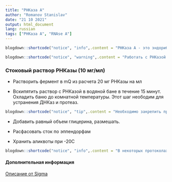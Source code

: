```yaml
---
title: "РНКаза А"
author: "Romanov Stanislav"
date: "21 10 2021"
output: html_document
lang: russian
tags: ["РНКаза А", "RNAse A"]
---
```


```r

blogdown::shortcode("notice", "info",.content = "РНКаза А - это эндорибонуклиаза из телячей поджелудойной железы, которая разрезает фосфодиэфирные связи одноцепочечной РНК после пиримидиновых нуклеотидов, атакуя 3'-фосфатную группу. Например, pG-pG-pC-pA-pG разрезается с образованием pG-pG-pCp и А-pG. РНКаза А является одноцепочечным полипептидом с четыремя цистеиновыми мостиками. Как и другие рибонуклеазы РНКаза А не гидролизует ДНК из-за отсутсвия в последней 2'-OH групп, необходимых для образования циклических интермедиатов. Также РНКаза А гидролизует РНК в белковых образцах. Активаторами РНКазы являются соли натрия и калия. Фермент крайне устойчив, выдерживает даже кипячение. Ингибируется в присутсвии гуанидина, ионов тяжелых металлов. Коммерческие ингибиторы РНКазы чаще всего представляют собой генно-инженерные белки на основе белка RI (Ribonuclease Inhibitor) из плаценты млекопитающих.")

blogdown::shortcode("notice", "warning",.content = "Работать с РНКазой стоит крайне аккуратно. Микроскопические загразнения пипеток приводят к деградации РНК в образцах. По этой причине для работы с РНК используются отдельные пипетки.")

```

### Стоковый раствор РНКазы (10 мг/мл)

-   Растворить фермент в mQ из расчета 20 мг РНКазы на мл

-   Вскипятить раствор с РНКазой в водяной бане в течение 15 минут. Охладить баню до комнатной температуры. Этот шаг неободим для устранения ДНКаз и протеаз.

```r
blogdown::shortcode("notice", "tip",.content = "Необходимо закрепить пробирку с РНКазой так, чтобы она ни в коем случае не перевернулась и не погрузилась в воду, иначе вода из бани попадет в пробирку. На всякий случай стоит пометить уровень жидкости в пробирке до кипячения. Так вы точно убедитесь, что вода не проникла в пробирку.")
```

-   Добавить равный объем глицерина, размешать.

-   Расфасовать сток по эппендорфам

-   Хранить аликвоты при -20С

```r
blogdown::shortcode("notice", "info",.content = "В некоторых протоколах советуют использовать для разведения РНКазы буфер Tris-Cl (10 mM, pH 7.5)+ NaCl (15 mM) или TE (pH 7.6). Производители отмечают, что кипячение РНКазы в растворах с нейтральным или кислым pH может вызывать преципитацию фермента и потерю активности. По нашему опыту использовать буфер не обязательно.")
```

#### Дополнительная информация

[Описание от Sigma](https://www.sigmaaldrich.com/deepweb/assets/sigmaaldrich/product/documents/495/277/r6513dat.pdf)

